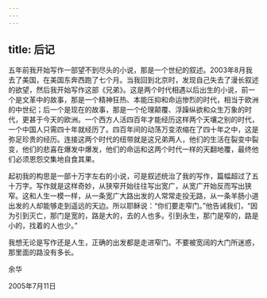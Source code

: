 ```yaml
---
---
---
```

title: 后记
---




五年前我开始写作一部望不到尽头的小说，那是一个世纪的叙述。2003年8月我去了美国，在美国东奔西跑了七个月。当我回到北京时，发现自己失去了漫长叙述的欲望，然后我开始写作这部《兄弟》。这是两个时代相遇以后出生的小说，前一个是文革中的故事，那是一个精神狂热、本能压抑和命运惨烈的时代，相当于欧洲的中世纪；后一个是现在的故事，那是一个伦理颠覆、浮躁纵欲和众生万象的时代，更甚于今天的欧洲。一个西方人活四百年才能经历这样两个天壤之别的时代，一个中国人只需四十年就经历了。四百年间的动荡万变浓缩在了四十年之中，这是弥足珍贵的经历。连接这两个时代的纽带就是这兄弟两人，他们的生活在裂变中裂变，他们的悲喜在爆发中爆发，他们的命运和这两个时代一样的天翻地覆，最终他们必须恩怨交集地自食其果。

起初我的构思是一部十万字左右的小说，可是叙述统治了我的写作，篇幅超过了五十万字。写作就是这样奇妙，从狭窄开始往往写出宽广，从宽广开始反而写出狭窄。这和人生一模一样，从一条宽广大路出发的人常常走投无路，从一条羊肠小道出发的人却能够走到遥远的天边。所以耶稣说：“你们要走窄门。”他告诫我们，“因为引到灭亡，那门是宽的，路是大的，去的人也多。引到永生，那门是窄的，路是小的，找着的人也少。”

我想无论是写作还是人生，正确的出发都是走进窄门。不要被宽阔的大门所迷惑，那里面的路没有多长。


余华

2005年7月11日